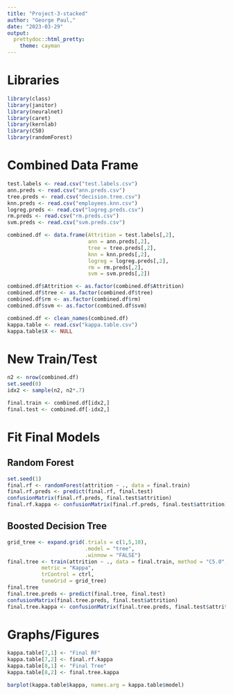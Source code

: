 ```yaml
---
title: "Project-3-stacked"
author: "George Paul,"
date: "2023-03-29"
output: 
  prettydoc::html_pretty:
    theme: cayman
---
```


# Libraries
```r
library(class)
library(janitor)
library(neuralnet)
library(caret)
library(kernlab)
library(C50)
library(randomForest)
```

# Combined Data Frame
```r
test.labels <- read.csv("test.labels.csv")
ann.preds <- read.csv("ann.preds.csv")
tree.preds <- read.csv("decision.tree.csv")
knn.preds <- read.csv("employees.knn.csv")
logreg.preds <- read.csv("logreg.preds.csv")
rm.preds <- read.csv("rm.preds.csv")
svm.preds <- read.csv("svm.preds.csv")

combined.df <- data.frame(Attrition = test.labels[,2],
                          ann = ann.preds[,2],
                          tree = tree.preds[,2],
                          knn = knn.preds[,2],
                          logreg = logreg.preds[,2],
                          rm = rm.preds[,2],
                          svm = svm.preds[,2])

combined.df$Attrition <- as.factor(combined.df$Attrition)
combined.df$tree <- as.factor(combined.df$tree)
combined.df$rm <- as.factor(combined.df$rm)
combined.df$svm <- as.factor(combined.df$svm)

combined.df <- clean_names(combined.df)
kappa.table <- read.csv("kappa.table.csv")
kappa.table$X <- NULL
```

# New Train/Test
```r
n2 <- nrow(combined.df)
set.seed(0)
idx2 <- sample(n2, n2*.7)

final.train <- combined.df[idx2,]
final.test <- combined.df[-idx2,]
```

# Fit Final Models

## Random Forest
```r
set.seed(1)
final.rf <- randomForest(attrition ~ ., data = final.train)
final.rf.preds <- predict(final.rf, final.test)
confusionMatrix(final.rf.preds, final.test$attrition)
final.rf.kappa <- confusionMatrix(final.rf.preds, final.test$attrition)$overall[2]
```

## Boosted Decision Tree
```r
grid_tree <- expand.grid(.trials = c(1,5,10),
                         .model = "tree",
                         .winnow = "FALSE")
final.tree <- train(attrition ~ ., data = final.train, method = "C5.0",
           metric = "Kappa",
           trControl = ctrl,
           tuneGrid = grid_tree)
final.tree
final.tree.preds <- predict(final.tree, final.test)
confusionMatrix(final.tree.preds, final.test$attrition)
final.tree.kappa <- confusionMatrix(final.tree.preds, final.test$attrition)$overall[2]
```

# Graphs/Figures
```r
kappa.table[7,1] <- "Final RF"
kappa.table[7,2] <- final.rf.kappa
kappa.table[8,1] <- "Final Tree"
kappa.table[8,2] <- final.tree.kappa

barplot(kappa.table$kappa, names.arg = kappa.table$model)
```